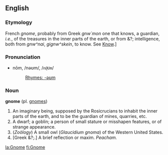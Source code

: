 ==English==
===Etymology===
French ''gnome'', probably
from Greek <!--Greek-->''gnw`mon'' one that knows, a guardian, ''i.e.'',
of the treasures in the inner parts of the earth, or from &?;
intelligence, both from <!--Greek-->''gnw^nai'', <!--Greek-->''gignw^skein'', to
know. See [[Know]].]
<!-- The Greek words should probably be changed to Greek letters; the current transliterations are directly from PG. -->
<!-- I have no idea what the &?; stuff is; that's also directly from PG. -->

===Pronunciation===
*nōm, /nəʊm/, /<tt>n@Um</tt>/
*:[[Rhymes:English:-əʊm|Rhymes: -əʊm]]

===Noun===
'''gnome''' (pl. [[gnomes]])

#An imaginary being, supposed by the Rosicrucians to inhabit the inner parts of the earth, and to be the guardian of mines, quarries, etc.
#A dwarf; a goblin; a person of small stature or misshapen features, or of strange appearance.
#(''Zoölogy'') A small owl (''Glaucidium gnoma'') of the Western United States.
#[Greek &?;.] A brief reflection or maxim.  ''Peacham.''

[[la:Gnome]]
[[fi:Gnome]]